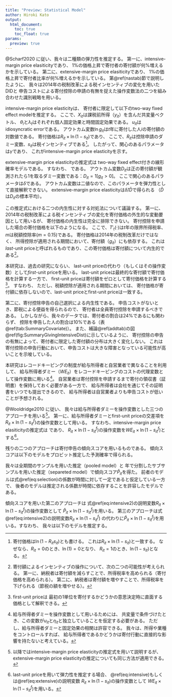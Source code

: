```yaml
---
title: "Preview: Statistical Model"
author: Hiroki Kato
output:
  html_document:
    toc: true
    toc_float: true
params:
  preview: true
---
```


@Scharf2020 に従い、我々は二種類の弾力性を推定する。
第一に、intensive-margin price elasiticityであり、
1%の価格上昇で寄付者の寄付額が何%増えるかを示している。
第二に、extensive-margin price elasiticityであり、
1%の価格上昇で寄付者比率が何%増えるかを示している。
第\@ref(nastab)節で説明したように、
我々は2014年の税制改革による税インセンティブの変化を用いたDIDと
申告コストによる寄付控除の申請の有無を捉えた操作変数法の二つを組み合わせた識別戦略を用いる。

intensive-margin price elasticityは、
寄付者に限定して以下のtwo-way fixed effect modelを推定する。
\begin{align}
  \ln g_{it} = \theta_i + \gamma (R_{it} \times \ln (1 - s_{it}))
    + \beta X_{it} + \lambda_t + u_{it}, (\#eq:intensive)
\end{align}
ここで、$X_{it}$は課税前所得（$y_{it}$）を含んだ共変量ベクトル、
$\theta_i$と$\lambda_t$はそれぞれ個人固定効果と時間固定効果である。
$u_{it}$はidiosyncratic errorである。
アウトカム変数$\ln g_{it}$は$t$年に寄付した人$i$の寄付額の対数値である。
寄付価格は$R_{it} \times \ln (1 - s_{it})$であり、
ここで、$R_{it}$は控除申請のダミー変数、$s_{it}$は税インセンティブである[^alternative]。
したがって、関心のあるパラメータは$\gamma$であり、
これがintensive-margin price elasticityを示す。

[^alternative]: 寄付価格は$\ln(1 - R_{it}s_{it})$とも書ける。
これは$R_{it} \times \ln (1 - s_{it})$と一致する。
なぜなら、$R_{it} = 0$のとき、$\ln(1) = 0$となり、
$R_{it} = 1$のとき、$\ln(1 - s_{it})$となる。

extensive-margin price elasticityの推定式は
two-way fixed effect付きの線形確率モデルである。
すなわち、
\begin{align}
  D_{it} = \theta_i + \delta (R_{it} \times \ln (1 - s_{it}))
    + \beta X_{it} + \lambda_t + \eta_{it}, (\#eq:extensive)
\end{align}
である。
アウトカム変数$D_{it}$は正の寄付額が観測されたら1を取るダミー変数である：$D_{it} = 1[g_{it} > 0]$。
ここで関心のあるパラメータは$\delta$である。
アウトカム変数は二値なので、このパラメータを弾力性として直接解釈できない。
extensive-margin price elasticityは$\hat{\delta} / \bar{D}$で得られる
（$\bar{D}$は$D_{it}$の標本平均）。

この推定式における二つの内生性に対する対処法について議論する。
第一に、
2014年の税制改革による税インセンティブの変化を寄付価格の外生的な変動要因として用いるが、
寄付価格の内生性は完全に排除できない。
寄付控除を申請した場合の寄付価格を以下のようになる。
\begin{align}
  1 - s_{it} =
  \begin{cases}
    1 - T'_t(y_{it} - g_{it})  \quad\text{if}\quad t < 2014  \\
    1 - m \quad\text{if}\quad t \ge 2014
  \end{cases},
\end{align}
ここで、$T'_t(\cdot)$は$t$年の限界所得税率、$m$は税額控除率($m = 0.15$)である。
寄付価格は2014年の税制改革だけではなく、
所得控除が適用される期間において、寄付額（$g_{it}$）にも依存する。
これは*last*-unit priceと呼ばれるものであり、この寄付価格は寄付額について内生的である[^manipulate]。

[^manipulate]: 寄付額によるインセンティブの操作について、次の二つの可能性が考えられる。
第一に、納税者は寄付額を減らすことで、所得税率を高められる（寄付価格を高められる）。
第二に、納税者は寄付額を増やすことで、所得税率を下げられる（節税の額を増やせる）。

本研究は、過去の研究にならい、
last-unit priceの代わり（もしくはその操作変数）として*first*-unit priceを用いる。
last-unit priceは最終的な寄付額で寄付価格を計算する一方で、
first-unit priceは寄付額をゼロとして寄付価格を計算する[^interpret]。
すなわち、
\begin{align}
  1 - s^f_{it} =
  \begin{cases}
    1 - T'_t(y_{it} - 0)  \quad\text{if}\quad t < 2014  \\
    1 - m \quad\text{if}\quad t \ge 2014
  \end{cases}.
\end{align}
ただし、税額控除が適用される期間においては、
寄付価格が寄付額に依存しないので、last-unit priceとfirst-unit priceは一致する。

[^interpret]: first-unit priceは
最初の1単位を寄付するかどうかの意思決定時に直面する価格として解釈できる。

第二に、寄付控除申告の自己選択による内生性である。
申告コストがないとき、節税による便益を得られるので、
寄付者は全員寄付控除を申請するべきである。
しかしながら、我々のデータでは、寄付者の割合は24%であるにも関わらず、
控除を申告した人の割合は10%である（表\@ref(tab:SummaryCovariate)）。
また、補論\@ref(addtab)の図\@ref(fig:SummaryGivingIntensiveDist)に示しているように、
寄付控除の申告の有無によって、寄付者に限定した寄付額の分布は大きく変化しない。
これは寄付控除の申告行動において、申告コストは大きな障害となっている可能性が高いことを示唆している。

本研究はレコードキーピングの制度が給与所得者と自営業者で異なることを利用して、
給与所得者ダミー（$WE_{it}$）をレコードキーピングのコストの代理変数として操作変数に用いる[^exclusion]。
自営業者は寄付控除を申請するまで寄付の領収書（証明書）を保持しておく必要がある一方で、
給与所得者は会社を通じてその証明書をいつでも提出できるので、
給与所得者は自営業者よりも申告コストが低いことが予想される。

[^exclusion]: 給与所得者ダミーを操作変数として用いるためには、
共変量で条件づけたとき、この変数が$u_{it}$と$\eta_{it}$と独立していることを仮定する必要がある。
ただし、給与所得者ダミーと固定効果の相関は許容できる。
我々は、所得や業種をコントロールすれば、
給与所得者であるかどうかは寄付行動に直接的な影響を持たないと考えている。

@Wooldridge2010 に従い、
我々は給与所得者ダミーを操作変数とした三つのアプローチを用いる[^extensive]。
第一に、給与所得者ダミーとfirst-unit priceの交差項を
$R_{it} \times \ln (1 - s^f_{it})$の操作変数として用いる。
すなわち、intensive-margin price elasiticityの推定式は
\begin{align}
  \ln g_{it} = \theta_i + \gamma (R_{it} \times \ln (1 - s^f_{it}))
    + \beta X_{it} + \lambda_t + u_{it}, (\#eq:intensive2)
\end{align}
であり、
$R_{it} \times \ln (1 - s^f_{it})$の操作変数を$WE_{it} \times \ln(1 - s^f_{it})$とする[^last]。

[^extensive]: 以降ではintensive-margin price elasticityの推定式を用いて説明するが、
extensive-margin price elasticityの推定についても同じ方法が適用できる。

[^last]: last-unit priceを用いて弾力性を推定する場合、
\@ref(eq:intensive)もしくは\@ref(eq:extensive)の説明変数
$R_{it} \times \ln (1 - s_{it})$の操作変数として
$WE_{it} \times \ln(1 - s^f_{it})$を用いる。

残りの二つのアプローチは寄付申告の傾向スコアを用いるものである。
傾向スコアは以下のモデルをプロビット推定した予測確率で得られる。
\begin{align}
  R_{it} = 1[
    \alpha_0 + \alpha_1 WE_{it} + \alpha_2 \ln(1 - s^f_{it})
    + \alpha_3 X_{it} + u_{it0} > 0
  ] (\#eq:selection)
\end{align}

我々は全期間のサンプルを用いた推定（pooled model）と
年で分割したサブサンプルを用いた推定（separeted model）で傾向スコア$\hat{P}_{it}$を得た。
前者のモデルは式\@ref(eq:selection)の係数が時間に対して一定であると仮定している一方で、
後者のモデルは推定される係数が時間に依存することを許容したモデルである。

傾向スコアを用いた第二のアプローチは
式\@ref(eq:intensive2)の説明変数$R_{it} \times \ln (1 - s^f_{it})$の操作変数として
$\hat{P}_{it} \times \ln (1 - s^f_{it})$を用いる。
第三のアプローチは式\@ref(eq:intensive2)の説明変数$R_{it} \times \ln (1 - s^f_{it})$
の代わりに$\hat{P}_{it} \times \ln (1 - s^f_{it})$を用いる。すなわち、
我々は以下のモデルを推定する。
\begin{align}
  \ln g_{it} = \theta_i + \gamma (\hat{P}_{it} \times \ln (1 - s^f_{it}))
    + \beta X_{it} + \lambda_t + u_{it}, (\#eq:intensive3)
\end{align}

